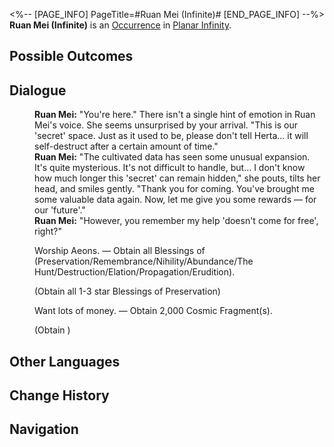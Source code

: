 <%-- [PAGE_INFO]
PageTitle=#Ruan Mei (Infinite)#
[END_PAGE_INFO] --%>
{{Stub}}
{{Simulated Universe Event Infobox
|id            = 19701
|title         = 
|image         = Occurrence Ruan Mei.png
|domains_su    = 
|domains_swarm = 
|domains_gng   = 
|domains_du    = 
|domains_und   = 
|requirements  = 
|prev          = 
|next          = 
|characters    = 
|factions      = 
|order         = 
|order_du      = 
}}
'''Ruan Mei (Infinite)''' is an [[Simulated Universe/Occurrence|Occurrence]] in [[Planar Infinity]].

==Possible Outcomes==
{{Possible Outcomes
|choice_1 = Worship Aeons.
|result_1 = Obtain all Blessings of (Preservation/Remembrance/Nihility/Abundance/The Hunt/Destruction/Elation/Propagation/Erudition).

|choice_2 = Want lots of money.
|result_2 = Obtain 2,000 Cosmic Fragment(s).

}}
<!--
==Gameplay Notes==
* 
-->
==Dialogue==
{{Dialogue Start}}
:'''Ruan Mei:''' "You're here." There isn't a single hint of emotion in Ruan Mei's voice. She seems unsurprised by your arrival. "This is our 'secret' space. Just as it used to be, please don't tell Herta... it will self-destruct after a certain amount of time."
:'''Ruan Mei:''' "The cultivated data has seen some unusual expansion. It's quite mysterious. It's not difficult to handle, but... I don't know how much longer this 'secret' can remain hidden," she pouts, tilts her head, and smiles gently. "Thank you for coming. You've brought me some valuable data again. Now, let me give you some rewards &mdash; for our 'future'."
:'''Ruan Mei:''' "However, you remember my help 'doesn't come for free', right?"
:{{DIcon|Star}} Worship Aeons. &mdash; Obtain all Blessings of (Preservation/Remembrance/Nihility/Abundance/The Hunt/Destruction/Elation/Propagation/Erudition).
:;(Obtain all 1-3 star Blessings of Preservation)
:{{DIcon|Star}} Want lots of money. &mdash; Obtain 2,000 Cosmic Fragment(s).
:;(Obtain {{Item|Cosmic Fragment|20|x=2000}})
{{Dialogue End}}

==Other Languages==
{{Other Languages
|en   = Ruan Mei (Infinite)
|zhs  = 阮•梅（无尽版）
|zht  = 阮•梅（無盡版）
|ja   = ルアン・メェイ∞
|ko   = 완•매(무한 버전)
|es   = Ruan Mei (infinita)
|fr   = Ruan Mei (Infini)
|ru   = Жуань Мэй (бесконечная)
|th   = Ruan Mei (Infinite)
|vi   = Ruan Mei (Vô Hạn)
|de   = Ruan Mei (endlos)
|id   = Ruan Mei (Infinite)
|pt   = Ruan Mei (Infinito)
}}

==Change History==
{{Change History|1.4}}

==Navigation==
{{Occurrence Navbox}}